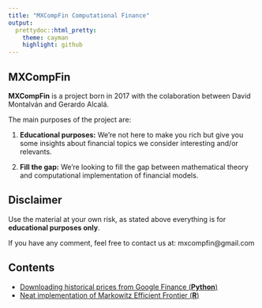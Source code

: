 ```yaml
---
title: "MXCompFin Computational Finance"
output:
  prettydoc::html_pretty:
    theme: cayman
    highlight: github
---
```


## **MXCompFin**

**MXCompFin** is a project born in 2017 with the colaboration between David Montalván and Gerardo Alcalá.

The main purposes of the project are:

1. **Educational purposes:** We're not here to make you rich but give you some insights about financial topics we consider interesting and/or relevants.

2. **Fill the gap:** We're looking to fill the gap between mathematical theory and computational implementation of financial models.

## **Disclaimer**

Use the material at your own risk, as stated above everything is for **educational purposes only**.

If you have any comment, feel free to contact us at:
mxcompfin@gmail.com

## **Contents**

* [Downloading historical prices from Google Finance (**Python**)](https://mxcompfin.github.io/google_finance)  
* [Neat implementation of Markowitz Efficient Frontier (**R**)](https://mxcompfin.github.io/Markowitz)
